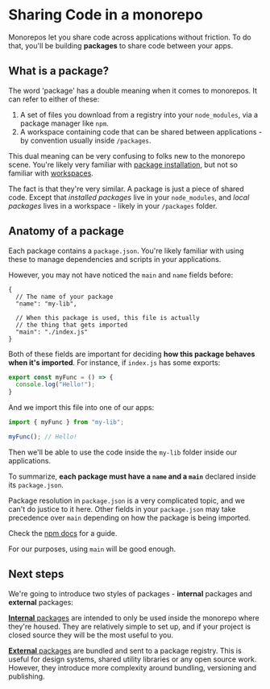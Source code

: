 
# Sharing Code in a monorepo

Monorepos let you share code across applications without friction. To do that, you'll be building **packages** to share code between your apps.

## What is a package?

The word 'package' has a double meaning when it comes to monorepos. It can refer to either of these:

1. A set of files you download from a registry into your `node_modules`, via a package manager like `npm`.
2. A workspace containing code that can be shared between applications - by convention usually inside `/packages`.

This dual meaning can be very confusing to folks new to the monorepo scene. You're likely very familiar with [package installation](/docs/handbook/package-installation), but not so familiar with [workspaces](/docs/handbook/workspaces).

The fact is that they're very similar. A package is just a piece of shared code. Except that _installed packages_ live in your `node_modules`, and _local packages_ lives in a workspace - likely in your `/packages` folder.

## Anatomy of a package

Each package contains a `package.json`. You're likely familiar with using these to manage dependencies and scripts in your applications.

However, you may not have noticed the `main` and `name` fields before:

```jsonc filename="packages/my-lib/package.json"
{
  // The name of your package
  "name": "my-lib",

  // When this package is used, this file is actually
  // the thing that gets imported
  "main": "./index.js"
}
```

Both of these fields are important for deciding **how this package behaves when it's imported**. For instance, if `index.js` has some exports:

```js filename="packages/my-lib/index.js"
export const myFunc = () => {
  console.log("Hello!");
}
```

And we import this file into one of our apps:

```ts filename="apps/web/pages/index.jsx"
import { myFunc } from "my-lib";

myFunc(); // Hello!
```

Then we'll be able to use the code inside the `my-lib` folder inside our applications.

To summarize, **each package must have a `name` and a `main`** declared inside its `package.json`.

<Callout type="info">

Package resolution in `package.json` is a very complicated topic, and we can't do justice to it here. Other fields in your `package.json` may take precedence over `main` depending on how the package is being imported.

Check the [npm docs](https://docs.npmjs.com/cli/v8/configuring-npm/package-json#main) for a guide.

For our purposes, using `main` will be good enough.

</Callout>

## Next steps

We're going to introduce two styles of packages - **internal** packages and **external** packages:

[**Internal** packages](/docs/handbook/sharing-code/internal-packages) are intended to only be used inside the monorepo where they're housed. They are relatively simple to set up, and if your project is closed source they will be the most useful to you.

[**External** packages](/docs/handbook/publishing-packages) are bundled and sent to a package registry. This is useful for design systems, shared utility libraries or any open source work. However, they introduce more complexity around bundling, versioning and publishing.
